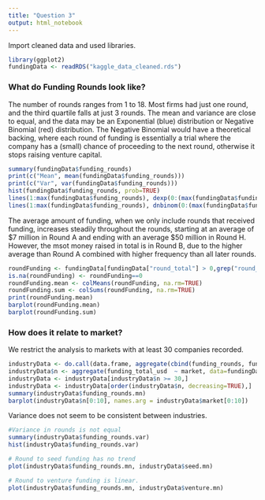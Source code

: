 ```yaml
---
title: "Question 3"
output: html_notebook
---
```


Import cleaned data and used libraries.

```r
library(ggplot2)
fundingData <- readRDS("kaggle_data_cleaned.rds")
```



### What do Funding Rounds look like?

The number of rounds ranges from 1 to 18. Most firms had just one round, and the third quartile falls at just 3 rounds. The mean and variance are close to equal, and the data may be an Exponential (blue) distribution or Negative Binomial (red) distribution. The Negative Binomial would have a theoretical backing, where each round of funding is essentially a trial where the company has a (small) chance of proceeding to the next round, otherwise it stops raising venture capital.

```r
summary(fundingData$funding_rounds)
print(c("Mean", mean(fundingData$funding_rounds)))
print(c("Var", var(fundingData$funding_rounds)))
hist(fundingData$funding_rounds, prob=TRUE)
lines(1:max(fundingData$funding_rounds), dexp(0:(max(fundingData$funding_rounds)-1), 1/mean(fundingData$funding_rounds)), col = 'blue')
lines(1:max(fundingData$funding_rounds), dnbinom(0:(max(fundingData$funding_rounds)-1), 1, mu=1/mean(fundingData$funding_rounds)), col = 'red')
```



The average amount of funding, when we only include rounds that received funding, increases steadily throughout the rounds, starting at an average of \$7 million in Round A and ending with an average $50 million in Round H. However, the msot money raised in total is in Round B, due to the higher average than Round A combined with higher frequency than all later rounds.

```r
roundFunding <- fundingData[fundingData["round_total"] > 0,grep("round_.$", colnames(fundingData))]
is.na(roundFunding) <- roundFunding==0
roundFunding.mean <- colMeans(roundFunding, na.rm=TRUE)
roundFunding.sum <- colSums(roundFunding, na.rm=TRUE)
print(roundFunding.mean)
barplot(roundFunding.mean)
barplot(roundFunding.sum)
```

### How does it relate to market?

We restrict the analysis to markets with at least 30 companies recorded.


```r
industryData <- do.call(data.frame, aggregate(cbind(funding_rounds, funding_total_usd, venture, seed)  ~ market, data=fundingData, FUN=function(x) c(mn = mean(x), var = var(x))))
industryData$n <- aggregate(funding_total_usd  ~ market, data=fundingData, FUN=length)$funding_total_usd
industryData <- industryData[industryData$n >= 30,]
industryData <- industryData[order(industryData$n, decreasing=TRUE),]
summary(industryData$funding_rounds.mn)
barplot(industryData$n[0:10], names.arg = industryData$market[0:10])
```

Variance does not seem to be consistent between industries.

```r
#Variance in rounds is not equal
summary(industryData$funding_rounds.var)
hist(industryData$funding_rounds.var)
```


```r
# Round to seed funding has no trend
plot(industryData$funding_rounds.mn, industryData$seed.mn)

# Round to venture funding is linear.
plot(industryData$funding_rounds.mn, industryData$venture.mn)

```